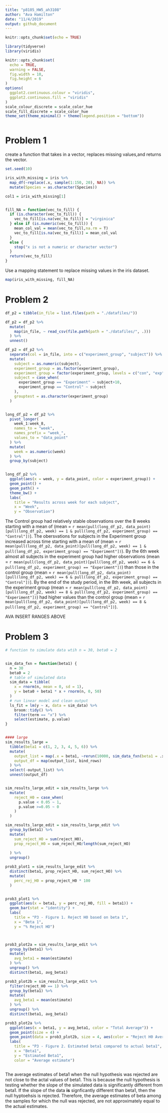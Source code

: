 ```yaml
---
title: "p8105_HW5_ah3108"
author: "Ava Hamilton"
date: "11/4/2019"
output: github_document
---
```


```r
knitr::opts_chunk$set(echo = TRUE)

library(tidyverse)
library(viridis)

knitr::opts_chunk$set(
  echo = TRUE,
  warning = FALSE,
  fig.width = 10, 
  fig.height = 6
)
options(
  ggplot2.continuous.colour = "viridis",
  ggplot2.continuous.fill = "viridis"
)
scale_colour_discrete = scale_color_hue
scale_fill_discrete = scale_color_hue
theme_set(theme_minimal() + theme(legend.position = "bottom"))



```


# Problem 1

create a function that takes in a vector, replaces missing values,and returns the vector.

```r
set.seed(10)

iris_with_missing = iris %>% 
  map_df(~replace(.x, sample(1:150, 20), NA)) %>%
  mutate(Species = as.character(Species))

col1 = iris_with_missing[1]


fill_NA = function(vec_to_fill) {
  if (is.character(vec_to_fill)) {
    vec_to_fill[is.na(vec_to_fill)] = "virginica"
  } else if (is.numeric(vec_to_fill)) {
    mean_col_val = mean(vec_to_fill,na.rm = T)
    vec_to_fill[is.na(vec_to_fill)] = mean_col_val
  }
  else {
    stop("x is not a numeric or character vector")
  }
  return(vec_to_fill)
}


```

Use a mapping statement to replace missing values in the iris dataset.
```r

map(iris_with_missing, fill_NA)

```


# Problem 2

```r

df_p2 = tibble(in_file = list.files(path = "./datafiles/")) 

df_p2 = df_p2 %>% 
  mutate(
    map(in_file, ~ read_csv(file.path(path = "./datafiles/", .)))
  ) %>% 
  unnest()

df_p2 = df_p2 %>% 
  separate(col = in_file, into = c("experiment_group", "subject")) %>%
  mutate(
    subject = as.numeric(subject),
    experiment_group = as.factor(experiment_group),
    experiment_group = factor(experiment_group, levels = c("con", "exp"), labels = c("Control", "Experiment")),
    subject = case_when(
      experiment_group == "Experiment" ~ subject+10,
      experiment_group == "Control" ~ subject
    ),
    grouptest = as.character(experiment_group)
  ) 


long_df_p2 = df_p2 %>% 
  pivot_longer(
    week_1:week_8,
    names_to = "week",
    names_prefix = "week_",
    values_to = "data_point"
  ) %>% 
  mutate(
    week = as.numeric(week)
  ) %>% 
  group_by(subject)


long_df_p2 %>% 
  ggplot(aes(x = week, y = data_point, color = experiment_group)) +
  geom_point() +
  geom_path() +
  theme_bw() +
  labs(
    title = "Results across week for each subject",
    x = "Week",
    y = "Observation")


```

The Control group had relatively stable observations over the 8 weeks starting with a mean of (mean = `r mean(pull(long_df_p2, data_point)[pull(long_df_p2, week) == 1 & pull(long_df_p2, experiment_group) == "Control"])`). The obersvations for subjects in the Experiment group increased across time starting with a mean of (mean = `r mean(pull(long_df_p2, data_point)[pull(long_df_p2, week) == 1 & pull(long_df_p2, experiment_group) == "Experiment"])`). By the 6th week almost all subjects in the experiment group had higher observations (mean = `r mean(pull(long_df_p2, data_point)[pull(long_df_p2, week) == 6 & pull(long_df_p2, experiment_group) == "Experiment"])`) than those in the control group (mean = `r mean(pull(long_df_p2, data_point)[pull(long_df_p2, week) == 6 & pull(long_df_p2, experiment_group) == "Control"])`). By the end of the study period, in the 8th week, all subjects in the experiment group  (mean = `r mean(pull(long_df_p2, data_point)[pull(long_df_p2, week) == 8 & pull(long_df_p2, experiment_group) == "Experiment"])`) had higher values than the control group  (mean = `r mean(pull(long_df_p2, data_point)[pull(long_df_p2, week) == 8 & pull(long_df_p2, experiment_group) == "Control"])`). 

AVA INSERT RANGES ABOVE

# Problem 3

```r

# function to simulate data wtih n = 30, beta0 = 2


sim_data_fxn = function(beta1) {
  n = 30
  beta0 = 2
  # table of simulated data
  sim_data = tibble(
    x = rnorm(n, mean = 0, sd = 1),
    y = beta0 + beta1 * x + rnorm(n, 0, 50)
  )
  # run linear model and clean output
  ls_fit = lm(y ~ x, data = sim_data) %>% 
    broom::tidy() %>% 
    filter(term == "x") %>% 
    select(estimate, p.value)
}


#### large 
sim_results_large =
  tibble(beta1 = c(1, 2, 3, 4, 5, 6)) %>% 
  mutate(
    output_list = map(.x = beta1, ~rerun(10000, sim_data_fxn(beta1 = .x))),
    output_df = map(output_list, bind_rows)
  ) %>% 
  select(-output_list) %>% 
  unnest(output_df)


sim_results_large_edit = sim_results_large %>% 
  mutate(
    reject_H0 = case_when(
      p.value < 0.05 ~ 1,
      p.value >=0.05 ~ 0
    )
  )

sim_results_large_edit = sim_results_large_edit %>% 
  group_by(beta1) %>% 
  mutate(
    sum_reject_HO = sum(reject_H0),
    prop_reject_H0 = sum_reject_HO/length(sum_reject_HO)
    
  ) %>% 
  ungroup()

prob3_plot1 = sim_results_large_edit %>%
  distinct(beta1, prop_reject_H0, sum_reject_HO) %>% 
  mutate(
    perc_rej_H0 = prop_reject_H0 * 100
  )


prob3_plot1 %>% 
  ggplot(aes(x = beta1, y = perc_rej_H0, fill = beta1)) + 
  geom_bar(stat = "identity") +
  labs(
    title = "P3 - Figure 1. Reject H0 based on beta 1",
    x = "Beta 1",
    y = "% Reject HO")



prob3_plot2a = sim_results_large_edit %>% 
  group_by(beta1) %>% 
  mutate(
    avg_beta1 = mean(estimate)
  ) %>% 
  ungroup() %>% 
  distinct(beta1, avg_beta1)

prob3_plot2b = sim_results_large_edit %>% 
  filter(reject_H0 == 1) %>% 
  group_by(beta1) %>% 
  mutate(
    avg_beta1 = mean(estimate)
  ) %>% 
  ungroup() %>% 
  distinct(beta1, avg_beta1)

prob3_plot2a %>% 
  ggplot(aes(x = beta1, y = avg_beta1, color = "Total Average")) +
  geom_point(size = 4) +
  geom_point(data = prob3_plot2b, size = 4, aes(color = "Reject H0 Average")) +
  labs(
    title = "P3 - Figure 2. Estimated beta1 compared to actual beta1",
    x = "Beta1",
    y = "Estimated Beta1",
    color = "Average estimate")



```


The average estimates of beta1 when the null hypothesis was rejected are not close to the actal values of beta1. This is because the null hypothesis is testing whether the slope of the simulated data is significantly different from beta1. If the slope of the data **is** signficantly different than beta1, then the null hyptoehsis is rejected. Therefore, the average estimates of beta among the samples for which the null was rejected, are not approximately equal to the actual estimates.



